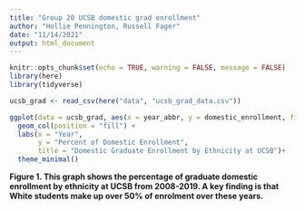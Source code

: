 ```yaml
---
title: "Group 20 UCSB domestic grad enrollment"
author: "Hollie Pennington, Russell Fager"
date: "11/14/2021"
output: html_document
---
```


```r
knitr::opts_chunk$set(echo = TRUE, warning = FALSE, message = FALSE)
library(here)
library(tidyverse)
```

```r
ucsb_grad <- read_csv(here("data", "ucsb_grad_data.csv"))
```

```r
ggplot(data = ucsb_grad, aes(x = year_abbr, y = domestic_enrollment, fill = ethnicity))+
  geom_col(position = "fill") + 
  labs(x = "Year",
       y = "Percent of Domestic Enrollment",
       title = "Domestic Graduate Enrollment by Ethnicity at UCSB")+
  theme_minimal()
```
**Figure 1. This graph shows the percentage of graduate domestic enrollment by ethnicity at UCSB from 2008-2019. A key finding is that White students make up over 50% of enrolment over these years.**
